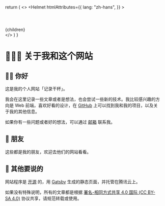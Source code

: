 
  return (
    <>
      <Helmet
        htmlAttributes={{
          lang: "zh-hans",
        }}
      >
        <title>关于我和这个网站 | 记录干杯</title>
        <meta
          name="description"
          content="这是我的个人网站「记录干杯」，我会在这里记录一些文章或者是想法，也会在网站上尝试一些新的技术。"
        ></meta>
      </Helmet>
      <Header>
        <ArticleBar />
      </Header>
      <Article>{children}</Article>
      <ArticleComment />
    </>
  )
}

# 👨🏻‍💻 关于我和这个网站

## 👋🏻 你好

这是我的个人网站「记录干杯」。

我会在这里记录一些文章或者是想法，也会尝试一些新的技术。我比较感兴趣的方向是 Web 前端，喜欢好看的设计，在 [GitHub](https://github.com/Lifeni "@Lifeni") 上可以找到我和我的项目，以及关于我的其他信息。

如果你有一些问题或者好的想法，可以通过 [邮箱](mailto:liangfengning@foxmail.com "liangfengning@foxmail.com") 联系我。

## 🍻 朋友

这些都是我的朋友，欢迎去他们的网站看看。

<FriendList>
  <Friend name="Nanako" link="https://tanakarino.cn/" />
  <Friend name="bluebonnet27" link="https://blog.bluebonnet27.xyz/" />
  <Friend name="GluttonK" link="https://blog.csdn.net/GluttonK/" />
  <Friend name="YueChen" link="http://www.yuechen.xyz/" />
</FriendList>

## 📣 其他要说的

网站程序是 [开源](https://github.com/Lifeni-Site/Website) 的，用 [Gatsby](https://www.gatsbyjs.com/) 生成的静态页面，并托管在腾讯云上。

如果没有特殊说明，所有的文章都是根据 [署名-相同方式共享 4.0 国际 (CC BY-SA 4.0)](https://creativecommons.org/licenses/by-sa/4.0/deed.zh) 协议共享，请规范转载或使用。
